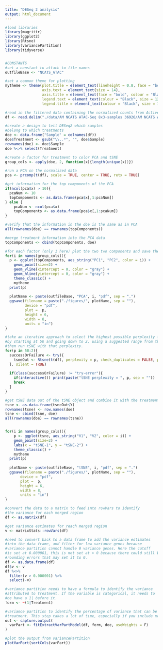 ```yaml
---
title: "DESeq 2 analysis"
output: html_document
---
```


```r
#load libraries
library(magrittr)
library(ggplot2)
library(Rtsne)
library(variancePartition)
library(tidyverse)


#CONSTANTS
#set a constant to attach to file names
outfileBase <- "NCATS_ATAC"

#set a common theme for plotting
mytheme <- theme(plot.title = element_text(lineheight = 0.8, face = "bold", size = 20),
                 axis.text = element_text(size = 14),
                 axis.title = element_text(face = "bold", colour = "Black", size = 16),
                 legend.text = element_text(colour = "Black", size = 12),
                 legend.title = element_text(colour = "Black", size = 14))

```



```r

#read in the filtered data containing the normalized counts from Active Motif
df <- read.delim("./data/AM NCATS ATAC-Seq 8x3-samples 36926/AM NCATS ATAC-Seq 8x3-samples 36926/010ONIH_ATAC-Astro_mergedregs_NormCount_filtered.txt", header = T, row.names = 1, sep = "\t")

```



```r

#create a design to tell DESeq2 which samples 
#belong to which treatments
doe <- data.frame("Sample" = colnames(df))
doe$Treatment <- gsub("\\..*", "", doe$Sample)
rownames(doe) <- doe$Sample
doe %<>% select(Treatment)

```



```r
#create a factor for treatment to color PCA and tSNE
group_cols <- apply(doe, 2, function(x){length(unique(x))})

```


```r

#run a PCA on the normalized data
pca <- prcomp(t(df), scale = TRUE, center = TRUE, retx = TRUE)

#get information for the top components of the PCA
if(ncol(pca$x) > 10){
  pcaNum <- 10
  topComponents <- as.data.frame(pca$x[,1:pcaNum])
} else {
    pcaNum <- ncol(pca$x)
    topComponents <- as.data.frame(pca$x[,1:pcaNum])
}

#verify that the information in the doe is the same as in PCA 
all(rownames(doe) == rownames(topComponents))

#merge treatment information into the PCA data
topComponents <- cbind(topComponents, doe)

#for each factor (only 1 here) plot the two two components and save the file
for(i in names(group_cols)){
  p <- ggplot(topComponents, aes_string("PC1", "PC2", color = i)) +
    geom_point(size=2) +
    geom_vline(xintercept = 0, color = "gray") +
    geom_hline(yintercept = 0, color = "gray") +
    theme_classic() +
    mytheme
  print(p)
  
  plotName <- paste(outfileBase, "PCA", i, "pdf", sep = ".")
  ggsave(filename = paste("./figures/", plotName, sep = ""), 
         device = "pdf", 
         plot =  p, 
         height = 6, 
         width = 8, 
         units = "in")
}

```



```r

#take an iterative approach to select the highest possible perplexity for the data
#by starting at 50 and going down to 2, using a suggested range from the published data
#then run tSNE with that perplexity.
for(p in 50:2){
  successOrFailure <- try({
    tsneOut <- Rtsne(t(df), perplexity = p, check_duplicates = FALSE, pca = FALSE, max_iter = 5000, verbose = TRUE)
  }, silent = TRUE)
  
  if(class(successOrFailure) != "try-error"){
    if(interactive()) print(paste("tSNE perplexity = ", p, sep = ""))
    break
  }
}

#get tSNE data out of the tSNE object and combine it with the treatment information
tsne <- as.data.frame(tsneOut$Y)
rownames(tsne) <- row.names(doe)
tsne <- cbind(tsne, doe)
all(rownames(doe) == rownames(tsne))


for(i in names(group_cols)){
    p <- ggplot(tsne, aes_string("V1", "V2", color = i)) +
    geom_point(size=2) +
    labs(x = "tSNE-1", y = "tSNE-2") +
    theme_classic() +
    mytheme
  print(p)
  
  plotName <- paste(outfileBase, "tSNE", i, "pdf", sep = ".")
  ggsave(filename = paste("./figures/", plotName, sep = ""), 
       device = "pdf", 
       plot =  p, 
       height = 6, 
       width = 8, 
       units = "in")
}
```



```r

#convert the data to a matrix to feed into rowVars to identify
#the variance for each merged region
df <- as.matrix(df)

#get variance estimates for reach merged region
v <- matrixStats::rowVars(df)

#need to convert back to a data frame to add the variance estimates
#into the data frame, and filter for low variance genes because
#variance partition cannot handle 0 variance genes. Here the cutoff
#is set at 0.000001, this is not set at > 0 because there could still be
#rounding errors that may set it to 0. 
df <- as.data.frame(df)
df$v <- v
df %<>%
  filter(v > 0.000001) %>%
  select(-v)

#variance partition needs to have a formula to identify the variance 
#attributed to treatment. If the variable is categorical, it needs to 
#be have a 1| before it. 
form <- ~(1|Treatment)

#variance partition to identify the percentage of variance that can be contributed to
#treatment. This step takes a lot of time, especially if you include more variables
out <- capture.output(
  varPart <- fitExtractVarPartModel(df, form, doe, useWeights = F)
)

#plot the output from variancePartition
plotVarPart(sortCols(varPart))

```

